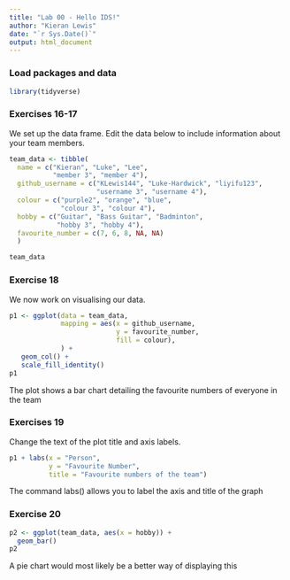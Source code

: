 ```yaml
---
title: "Lab 00 - Hello IDS!"
author: "Kieran Lewis"
date: "`r Sys.Date()`"
output: html_document
---
```


### Load packages and data

```r
library(tidyverse) 
```

### Exercises 16-17

We set up the data frame. Edit the data below to include information about your team members.

```r
team_data <- tibble(
  name = c("Kieran", "Luke", "Lee", 
           "member 3", "member 4"),
  github_username = c("KLewis144", "Luke-Hardwick", "liyifu123", 
                      "username 3", "username 4"), 
  colour = c("purple2", "orange", "blue", 
             "colour 3", "colour 4"),
  hobby = c("Guitar", "Bass Guitar", "Badminton", 
            "hobby 3", "hobby 4"),
  favourite_number = c(7, 6, 8, NA, NA)
  )

team_data
```

### Exercise 18

We now work on visualising our data. 

```r
p1 <- ggplot(data = team_data, 
             mapping = aes(x = github_username, 
                           y = favourite_number,
                           fill = colour), 
             ) +
   geom_col() +
   scale_fill_identity()
p1
```


The plot shows a bar chart detailing the favourite numbers of everyone in the team

### Exercises 19

Change the text of the plot title and axis labels.

```r
p1 + labs(x = "Person", 
          y = "Favourite Number",
          title = "Favourite numbers of the team")
```

The command labs() allows you to label the axis and title of the graph

### Exercise 20

```r
p2 <- ggplot(team_data, aes(x = hobby)) +
  geom_bar()
p2
```

A pie chart would most likely be a better way of displaying this
